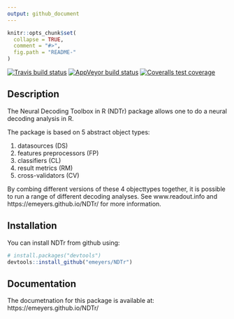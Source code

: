 ```yaml
---
output: github_document
---
```


<!-- README.md is generated from README.Rmd. Please edit that file -->

```r
knitr::opts_chunk$set(
  collapse = TRUE,
  comment = "#>",
  fig.path = "README-"
)
```

<!-- badges: start -->
[![Travis build status](https://travis-ci.com/muschellij2/NDTr.svg?branch=master)](https://travis-ci.com/muschellij2/NDTr)
[![AppVeyor build status](https://ci.appveyor.com/api/projects/status/github/muschellij2/NDTr?branch=master&svg=true)](https://ci.appveyor.com/project/muschellij2/NDTr)
[![Coveralls test coverage](https://coveralls.io/repos/github/emeyers/NDTr/badge.svg)](https://coveralls.io/r/emeyers/NDTr?branch=master)
<!-- badges: end -->
  
<p>


## Description

The Neural Decoding Toolbox in R (NDTr) package allows one to do a neural
decoding analysis in R.

The package is based on 5 abstract object types: 

1. datasources (DS)
2. features preprocessors (FP)
3. classifiers (CL)
4. result metrics (RM) 
5. cross-validators (CV)


By combing different versions of these 4 objecttypes together, it is
possible to run a range of different decoding analyses. See
www.readout.info and https://emeyers.github.io/NDTr/ for more information.


## Installation

You can install NDTr from github using:

```r
# install.packages("devtools")
devtools::install_github("emeyers/NDTr")
```


## Documentation

The documetnation for this package is available at: https://emeyers.github.io/NDTr/


